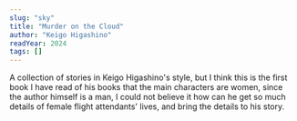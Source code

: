 ```yaml
---
slug: "sky"
title: "Murder on the Cloud"
author: "Keigo Higashino"
readYear: 2024
tags: []
---
```


A collection of stories in Keigo Higashino's style, but I think this is the first book I have read of his books that the main characters are women,
since the author himself is a man, I could not believe it how can he get so much details of female flight attendants' lives,
and bring the details to his story.
